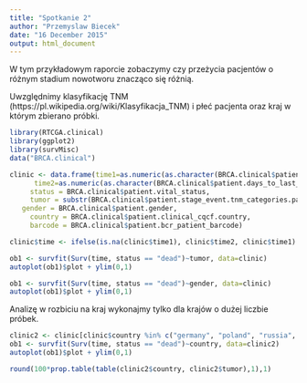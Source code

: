 ```yaml
---
title: "Spotkanie 2"
author: "Przemyslaw Biecek"
date: "16 December 2015"
output: html_document
---
```


W tym przykładowym raporcie zobaczymy czy przeżycia pacjentów o różnym stadium nowotworu znacząco się różnią. 

Uwzględnimy klasyfikację TNM (https://pl.wikipedia.org/wiki/Klasyfikacja_TNM) i płeć pacjenta oraz kraj w którym zbierano próbki.

```r
library(RTCGA.clinical)
library(ggplot2)
library(survMisc)
data("BRCA.clinical")

clinic <- data.frame(time1=as.numeric(as.character(BRCA.clinical$patient.days_to_death)),
      time2=as.numeric(as.character(BRCA.clinical$patient.days_to_last_followup)),
     status = BRCA.clinical$patient.vital_status,
     tumor = substr(BRCA.clinical$patient.stage_event.tnm_categories.pathologic_categories.pathologic_t, 1, 2),
   gender = BRCA.clinical$patient.gender,
     country = BRCA.clinical$patient.clinical_cqcf.country,
     barcode = BRCA.clinical$patient.bcr_patient_barcode)

clinic$time <- ifelse(is.na(clinic$time1), clinic$time2, clinic$time1)

ob1 <- survfit(Surv(time, status == "dead")~tumor, data=clinic)
autoplot(ob1)$plot + ylim(0,1)

ob1 <- survfit(Surv(time, status == "dead")~gender, data=clinic)
autoplot(ob1)$plot + ylim(0,1)
```

Analizę w rozbiciu na kraj wykonajmy tylko dla krajów o dużej liczbie próbek.

```r
clinic2 <- clinic[clinic$country %in% c("germany", "poland", "russia", "ukraine", "united states", "vietnam"),]
ob1 <- survfit(Surv(time, status == "dead")~country, data=clinic2)
autoplot(ob1)$plot + ylim(0,1)

round(100*prop.table(table(clinic2$country, clinic2$tumor),1),1)

```
